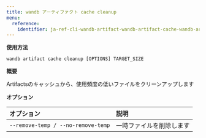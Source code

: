 ```yaml
---
title: wandb アーティファクト cache cleanup
menu:
  reference:
    identifier: ja-ref-cli-wandb-artifact-wandb-artifact-cache-wandb-artifact-cache-cleanup
---
```


**使用方法**

`wandb artifact cache cleanup [OPTIONS] TARGET_SIZE`

**概要**

Artifactsのキャッシュから、使用頻度の低いファイルをクリーンアップします


**オプション**

| **オプション** | **説明** |
| :--- | :--- |
| `--remove-temp / --no-remove-temp` | 一時ファイルを削除します |